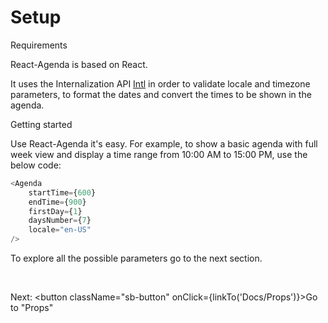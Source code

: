 

<Meta title="Docs/Setup" />

# Setup

<div className="subheading">Requirements</div>

React-Agenda is based on React.

It uses the Internalization API [Intl](https://developer.mozilla.org/en-US/docs/Web/JavaScript/Reference/Global_Objects/Intl) in order to validate locale and timezone parameters, to format the dates and convert the times to be shown in the agenda.

<div className="subheading">Getting started</div>

Use React-Agenda it's easy. For example, to show a basic agenda with full week view and display a time range from 10:00 AM to 15:00 PM, use the below code:

```js
<Agenda
    startTime={600}
    endTime={900}
    firstDay={1}
    daysNumber={7}
    locale="en-US"
/>
```

To explore all the possible parameters go to the next section.

<br />

Next: <button className="sb-button" onClick={linkTo('Docs/Props')}>Go to "Props"</button>